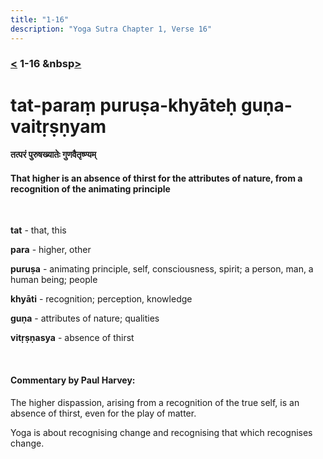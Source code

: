 ```yaml
---
title: "1-16"
description: "Yoga Sutra Chapter 1, Verse 16"
---
```


### [<](/Chapter-1/1-15) 1-16 &nbsp[>](/Chapter-1/1-17/)

# tat-paraṃ puruṣa-khyāteḥ guṇa-vaitṛṣṇyam

#### तत्परं पुरुषख्यातेः गुणवैतृष्ण्यम्

#### That higher is an absence of thirst for the attributes of nature, from a recognition of the animating principle

<br />

**tat** - that, this <br />

**para** - higher, other <br />

**puruṣa** - animating principle, self, consciousness, spirit; a person, man, a human being; people <br />

**khyāti** - recognition; perception, knowledge <br />

**guṇa** - attributes of nature; qualities <br />

**vitṛṣṇasya** - absence of thirst <br />

<br />

#### Commentary by Paul Harvey:

The higher dispassion,
arising from a recognition of the true self,
is an absence of thirst,
even for the play of matter.

Yoga is about recognising change and
recognising that which recognises change.
